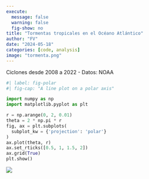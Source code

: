 ```yaml
---
execute:
  message: false
  warning: false
  fig-show: no
title: "Tormentas tropicales en el Océano Atlántico"
author: "FV"
date: "2024-05-18"
categories: [code, analysis]
image: "tormenta.png"
---
```


Ciclones desde 2008 a 2022 - Datos: NOAA

```python
#| label: fig-polar
#| fig-cap: "A line plot on a polar axis"

import numpy as np
import matplotlib.pyplot as plt

r = np.arange(0, 2, 0.01)
theta = 2 * np.pi * r
fig, ax = plt.subplots(
  subplot_kw = {'projection': 'polar'} 
)
ax.plot(theta, r)
ax.set_rticks([0.5, 1, 1.5, 2])
ax.grid(True)
plt.show()
```

![](tormenta.png)
